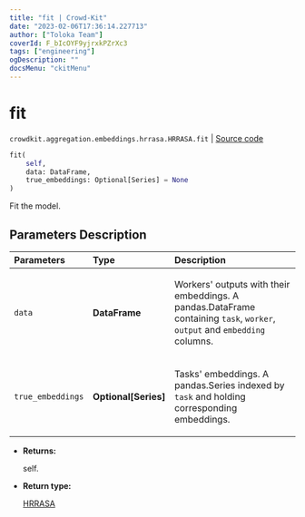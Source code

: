 ```yaml
---
title: "fit | Crowd-Kit"
date: "2023-02-06T17:36:14.227713"
author: ["Toloka Team"]
coverId: F_bIcOYF9yjrxkPZrXc3
tags: ["engineering"]
ogDescription: ""
docsMenu: "ckitMenu"
---
```


# fit
`crowdkit.aggregation.embeddings.hrrasa.HRRASA.fit` | [Source code](https://github.com/Toloka/crowd-kit/blob/v1.2.0/crowdkit/aggregation/embeddings/hrrasa.py#L105)

```python
fit(
    self,
    data: DataFrame,
    true_embeddings: Optional[Series] = None
)
```

Fit the model.

## Parameters Description

| Parameters | Type | Description |
| :----------| :----| :-----------|
`data`|**DataFrame**|<p>Workers&#x27; outputs with their embeddings. A pandas.DataFrame containing `task`, `worker`, `output` and `embedding` columns.</p>
`true_embeddings`|**Optional\[Series\]**|<p>Tasks&#x27; embeddings. A pandas.Series indexed by `task` and holding corresponding embeddings.</p>

* **Returns:**

  self.

* **Return type:**

  [HRRASA](/docs-new/crowd-kit/reference/crowdkit.aggregation.embeddings.hrrasa.HRRASA)
